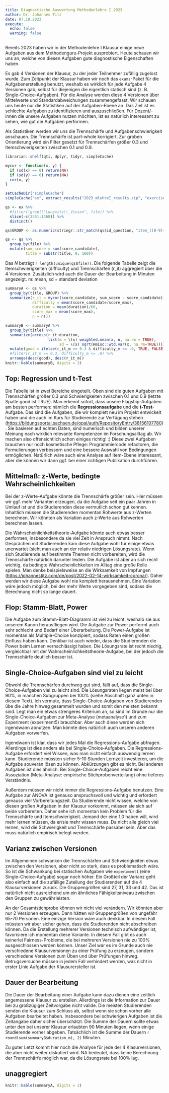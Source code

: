 ```yaml
---
title: Diagnostische Auswertung Methodenlehre I 2023
author: Dr. Johannes Titz
date: 07.10.2023
execute:
  echo: false
  warning: false
---
```


Bereits 2023 haben wir in der Methodenlehre I Klausur einige neue Aufgaben aus dem Methodenguru-Projekt ausprobiert. Heute schauen wir uns an, welche von diesen Aufgaben gute diagnostische Eigenschaften haben.

Es gab 4 Versionen der Klausur, zu der jeder Teilnehmer zufällig zugelost wurde. Zum Zeitpunkt der Klausur haben wir noch das `exams`-Paket für die Aufgabenerstellung benutzt, weshalb es wirklich für jede Aufgabe 4 Versionen gab; selbst für diejenigen die eigentlich statisch sind (z. B. Single-Choice-Aufgaben). Für die Analyse werden diese 4 Versionen über Mittelwerte und Standardabweichungen zusammengefasst. Wir schauen uns heute nur die Statistiken auf der Aufgaben-Ebene an. Das Ziel ist es schlechte Aufgaben zu identifizieren und auszuschließen. Für Dozent/-innen die unsere Aufgaben nutzen möchten, ist es natürlich interessant zu sehen, wie gut die Aufgaben performen.

Als Statistiken werden wir uns die Trennschärfe und Aufgabenschwierigkeit anschauen. Die Trennschärfe ist part-whole korrigiert. Zur groben Orientierung wird ein Filter gesetzt für Trennschärfen größer 0.3 und Itemschwierigkeiten zwischen 0.1 und 0.9.

```r
librarian::shelf(qti, dplyr, tidyr, simpleCache)

mycor <- function(x, y) {
  if (sd(x) == 0) return(NA)
  if (sd(y) == 0) return(NA)
  cor(x, y)
}

setCacheDir("simpleCache")
simpleCache("ex", extract_results("2023_mlehreI_results.zip", "exercises", hide_filename = T), recreate = F)
```

```r
qs <- ex %>%
  #filter(!grepl("Lungwitz\\_Vivien", file)) %>%
  slice(-c(1351:1368)) %>%
  distinct()

qs$GROUP <- as.numeric(stringr::str_match(qs$id_question, "item_([0-9]+)")[,2])

qs <- qs %>%
  group_by(file) %>%
  mutate(sum_score = sum(score_candidate),
         title = substr(title, 9, 100))
```

Das $N$ beträgt `r length(unique(qs$file))`. Die folgende Tabelle zeigt die Itemschwierigkeiten (difficulty) und Trennschärfen (r_it) aggregiert über die 4 Versionen. Zusätzlich wird auch die Dauer der Bearbeitung in Minuten angezeigt. m: mean, sd = standard deviation

```r
summaryA <- qs %>%
  group_by(title, GROUP) %>%
  summarize(r_it = mycor(score_candidate, sum_score - score_candidate),
            difficulty = mean(score_candidate/score_max),
            duration = mean(duration)/60,
            score_max = mean(score_max),
            n = n())

summaryB <- summaryA %>%
  group_by(title) %>%
  summarize(across(r_it:duration,
                   list(m = \(x) weighted.mean(x, n, na.rm = TRUE),
                        sd = \(x) sqrt(Hmisc::wtd.var(x, na.rm=TRUE))))) %>%
  mutate(good = ifelse(r_it_m >= 0.3 & difficulty_m <= .9, TRUE, FALSE)) %>%
  #filter(r_it_m >= 0.3, difficulty_m <= .9) %>%
  arrange(desc(good), desc(r_it_m))
knitr::kable(summaryB, digits = 2)
```

## Top: Regression und t-Test

Die Tabelle ist in zwei Bereiche eingeteilt. Oben sind die guten Aufgaben mit Trennschärfen größer 0.3 und Schwierigkeiten zwischen 0.1 und 0.9 (letzte Spalte good ist TRUE). Man erkennt sofort, dass unsere Flagship-Aufgaben am besten performen: nämlich die **Regressionsaufgabe** und die **t-Test**-Aufgabe. Das sind die Aufgaben, die wir komplett neu im Projekt entwickelt haben und die auch im Kurs für Studierende zur Verfügung stehen (<https://bildungsportal.sachsen.de/opal/auth/RepositoryEntry/38156107780>). Sie basieren auf echten Daten, sind numerisch und bilden unserer Meinung nach wirklich relevante Kompetenzen im Forschungsalltag ab. Wir machen also offensichtlich schon einiges richtig! :) Diese zwei Aufgaben brauchen nur noch kosmetische Pflege: Programmiercode refactoren, die Formulierungen verbessern und eine bessere Auswahl von Bedingungen ermöglichen. Natürlich wäre auch eine Analyse auf Item-Ebene interessant, aber die können wir dann ggf. bei einer richtigen Publikation durchführen.

## Mittelmaß: z-Werte, bedingte Wahrscheinlichkeiten

Bei der z-Werte-Aufgabe könnte die Trennschärfe größer sein. Hier müssen wir ggf. mehr Varianten erzeugen, da die Aufgabe seit ein paar Jahren in Umlauf ist und die Studierenden diese vermutlich schon gut kennen. Inhaltlich müssen die Studierenden momentan Rohwerte aus z-Werten berechnen. Wir könnten als Variation auch z-Werte aus Rohwerten berechnen lassen.

Die Wahrscheinlichkeitstheorie-Aufgabe könnte auch etwas besser performen, insbesondere da sie viel Zeit in Anspruch nimmt. Nach Gesprächen mit Studierenden kam diese Aufgabe wohl für einige etwas unerwartet (sieht man auch an der relativ niedrigen Lösungsrate). Wenn sich Studierende auf bestimmte Themen nicht vorbereiten, wird die Trennschärfe natürlich darunter leiden. Die Aufgabe ist aber an sich recht wichtig, da bedingte Wahrscheinlichkeiten im Alltag eine große Rolle spielen. Man denke beispielsweise an die Wirksamkeit von Impfungen (<https://johannestitz.com/de/post/2022-02-14-wirksamkeit-corona/>). Daher werden wir diese Aufgabe wohl nie komplett herausnehmen. Eine Variation wäre jedoch möglich, bei der mehr Werte vorgegeben sind, sodass die Berechnung nicht so lange dauert.

## Flop: Stamm-Blatt, Power

Die Aufgabe zum Stamm-Blatt-Diagramm ist viel zu leicht, weshalb sie aus unserem Kanon herausfliegen wird. Die Aufgabe zur Power performt auch sehr schlecht und Bedarf einer Überarbeitung. Die Power-Aufgabe ist momentan als Multiple-Choice konzipiert, sodass Raten einen großen Einfluss haben kann. Denkbar ist auch wieder, dass die Studierenden die Power beim Lernen vernachlässigt haben. Die Lösungsrate ist recht niedrig, vergleichbar mit der Wahrscheinlichkeitstheorie-Aufgabe, bei der jedoch die Trennschärfe deutlich besser ist.

## Single-Choice-Aufgaben sind viel zu leicht

Obwohl die Trennschärfen durchweg gut sind, fällt auf, dass die Single-Choice-Aufgaben viel zu leicht sind. Die Lösungsraten liegen meist bei über 90%, in manchen Subgruppen bei 100% (siehe Abschnitt ganz unten in diesem Text). Ich vermute, dass Single-Choice-Aufgaben von Studierenden übe die Jahre hinweg gesammelt wurden und somit den meisten bekannt sind. Legt man ein etwas strengeres Kriterium an, so sind im Grunde nur die Single-Choice-Aufgaben zur Meta-Analyse (metaanalyse1) und zum Experiment (experiment5) brauchbar. Aber auch diese werden sich irgendwann abnutzen. Man könnte dies natürlich auch unseren anderen Aufgaben vorwerfen. 

Irgendwann ist klar, dass wir jedes Mal die Regressions-Aufgabe abfragen. Allerdings ist dies anders als bei Single-Choice-Aufgaben. Die Regressions-Aufgabe erfordert viel Wissen, was man nicht einfach auswendig lernen kann. Studierende müssten sicher 5-10 Stunden Lernzeit investieren, um die Aufgabe souverän lösen zu können. Abkürzungen gibt es nicht. Bei anderen Aufgaben ist dies ähnlich. Bei Single-Choice-Aufgaben reicht eine Assoziation (Meta-Analyse: empirische Stichprobenverteilung) ohne tieferes Verständnis.

Außerdem müssen wir nicht immer die Regressions-Aufgabe benutzen. Eine Aufgabe zur ANOVA ist genauso anspruchsvoll und wichtig und erfordert genauso viel Vorbereitungszeit. Da Studierende nicht wissen, welche von diesen großen Aufgaben in der Klausur vorkommt, müssen sie sich auf beide vorbereiten. Daher sehe ich momentan kein Problem für die Trennschärfe und Itemschwierigkeit. Jemand der eine 1,0 haben will, wird mehr lernen müssen, da er/sie mehr wissen muss. Da nicht alle gleich viel lernen, wird die Schwierigkeit und Trennschärfe passabel sein. Aber das muss natürlich empirisch belegt werden.

## Varianz zwischen Versionen

Im Allgemeinen schwanken die Trennschärfen und Schwierigkeiten etwas zwischen den Versionen, aber nicht so stark, dass es problematisch wäre. So ist die Schwankung bei statischen Aufgaben wie `experiment1` (eine Single-Choice-Aufgabe) sogar noch höher. Ein Großteil der Varianz geht also einfach auf die zufällige Zuteilung der Studierenden auf die 4 Klausurversionen zurück. Die Gruppengrößen sind 27, 31, 33 und 42. Das ist natürlich nicht ausreichend um ein ähnliches Fähigkeitsniveau zwischen den Gruppen zu gewährleisten. 

An der Gesamtstichprobe können wir nicht viel verändern. Wir könnten aber nur 2 Versionen erzeugen. Dann hätten wir Gruppengrößen von ungefähr 65-70 Personen. Eine einzige Version wäre auch denkbar. In diesem Fall müssten wir aber sicher gehen, dass die Studierenden nicht abschreiben können. Da die Erstellung mehrerer Versionen technisch aufwändiger ist, favorisiere ich momentan diese Variante. In diesem Fall gibt es auch keinerlei Fairness-Probleme, die bei mehreren Versionen nie zu 100% ausgeschlossen werden können. Unser Ziel war es im Grunde auch nie verschiedene Klausurversionen zu einer Prüfung zu erzeugen, sondern verschiedene Versionen zum Üben und über Prüfungen hinweg. Betrugsversuche müssen in jedem Fall verhindert werden, was nicht in erster Linie Aufgabe der Klausurersteller ist.


## Dauer der Bearbeitung

Die Dauer der Bearbeitung einer Aufgabe kann dazu dienen eine zeitlich angemessene Klausur zu erstellen. Allerdings ist die Information zur Dauer bei zu großzügiger Zeitvorgabe nicht valide. Die meisten Studierenden senden die Klausur zum Schluss ab, selbst wenn sie schon vorher alle Aufgaben bearbeitet haben. Insbesondere bei schwierigen Aufgaben ist die Zeitangabe daher sicher überschätzt. Die Summe der Dauern sollte etwas unter den bei unserer Klausur erlaubten 90 Minuten liegen, wenn einige Studierende vorher abgeben. Tatsächlich ist die Summe der Dauern `r round(sum(summaryB$duration_m), 2)` Minuten.

Zu guter Letzt kommt hier noch die Analyse für jede der 4 Klasurversionen, die aber nicht weiter diskutiert wird. NA bedeutet, dass keine Berechnung der Trennschärfe möglich war, da die Lösungsrate bei 100% lag.

## unaggregiert

```r
knitr::kable(summaryA, digits = 2)
```

